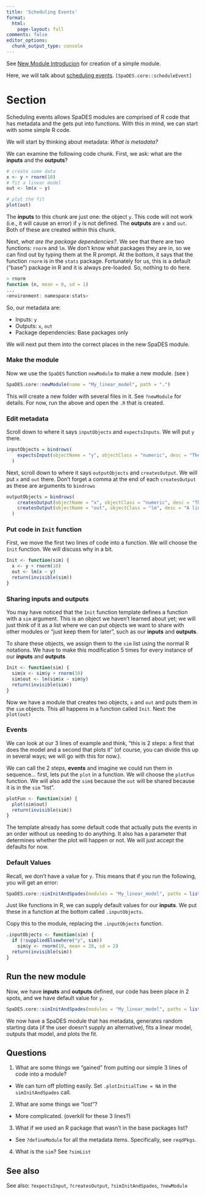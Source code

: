 ```yaml
---
title: 'Scheduling Events'
format: 
  html:
    page-layout: full
comments: false
editor_options: 
  chunk_output_type: console
---
```


See [New Module Introducion](NewModuleIntro.qmd) for creation of a simple module.

Here, we will talk about [scheduling events](https://rdocumentation.org/packages/SpaDES.core/versions/2.0.5/topics/scheduleEvent). 
`[SpaDES.core::scheduleEvent]`

# Section {#sec-}

Scheduling events allows 
SpaDES modules are comprised of R code that has metadata and the gets put into functions. With this in mind, we can start with some simple R code.

We will start by thinking about metadata: *What is metadata?*

We can examine the following code chunk. First, we ask: what are the **inputs** and the **outputs**?

```r

# create some data
x <- y + rnorm(10)
# fit a linear model
out <- lm(x ~ y)

# plot the fit
plot(out)
```

The **inputs** to this chunk are just one: the object `y`. This code will not work (i.e., it will cause an error) if `y` is not defined. The **outputs** are `x` and `out`. Both of these are created within this chunk.

Next, *what are the package dependencies?*. We see that there are two functions: `rnorm` and `lm`. We don't know what packages they are in, so we can find out by typing them at the R prompt. At the bottom, it says that the function `rnorm` is in the `stats` package. Fortunately for us, this is a default ("base") package in R and it is always pre-loaded. So, nothing to do here.

```r
> rnorm
function (n, mean = 0, sd = 1) 
...
<environment: namespace:stats>
```

So, our metadata are:

-   Inputs: `y`
-   Outputs: `x`, `out`
-   Package dependencies: Base packages only

We will next put them into the correct places in the new SpaDES module.

### Make the module

Now we use the `SpaDES` function `newModule` to make a new module. (see )

```r
SpaDES.core::newModule(name = "My_linear_model", path = ".")
```

This will create a new folder with several files in it. See `?newModule` for details. For now, run the above and open the `.R` that is created.

### Edit metadata

Scroll down to where it says `inputObjects` and `expectsInputs`. We will put `y` there.

```r
inputObjects = bindrows(
    expectsInput(objectName = "y", objectClass = "numeric", desc = "The inputs for the linear model", sourceURL = NA)
  )
```

Next, scroll down to where it says `outputObjects` and `createsOutput`. We will put `x` and `out` there. Don't forget a comma at the end of each `createsOutput` as these are arguments to `bindrows`

```r
outputObjects = bindrows(
    createsOutput(objectName = "x", objectClass = "numeric", desc = "The randomly created varible that is used as a response variable"),
    createsOutput(objectName = "out", objectClass = "lm", desc = "A linear model object from the equation (x ~ y)")
  )
```

### Put code in `Init` function

First, we move the first two lines of code into a function. We will choose the `Init` function. We will discuss why in a bit.

```r
Init <- function(sim) {
  x <- y + rnorm(10)
  out <- lm(x ~ y)
  return(invisible(sim))
}
```

### Sharing inputs and outputs

You may have noticed that the `Init` function template defines a function with a `sim` argument. This is an object we haven't learned about yet; we will just think of it as a list where we can put objects we want to share with other modules or "just keep them for later", such as our **inputs** and **outputs**.

To share these objects, we assign them to the `sim` list using the normal R notations. We have to make this modification 5 times for every instance of our **inputs** and **outputs**

```r
Init <- function(sim) {
  sim$x <- sim$y + rnorm(10)
  sim$out <- lm(sim$x ~ sim$y)
  return(invisible(sim))
}
```

Now we have a module that creates two objects, `x` and `out` and puts them in the `sim` objects. This all happens in a function called `Init`. Next: the `plot(out)`

### Events

We can look at our 3 lines of example and think, "this is 2 steps: a first that does the model and a second that plots it" (of course, you can divide this up in several ways; we will go with this for now.).

We can call the 2 steps, **events** and imagine we could run them in sequence... first, lets put the `plot` in a function. We will choose the `plotFun` function. We will also add the `sim$` because the `out` will be shared because it is in the `sim` "list".

```r
plotFun <- function(sim) {
  plot(sim$out)
  return(invisible(sim))
}
```

The template already has some default code that actually puts the events in an order without us needing to do anything. It also has a parameter that determines whether the plot will happen or not. We will just accept the defaults for now.

### Default Values

Recall, we don't have a value for `y`. This means that if you run the following, you will get an error:

```r
SpaDES.core::simInitAndSpades(modules = "My_linear_model", paths = list(modulePath = "tutos/NewModuleIntro"))
```

Just like functions in R, we can supply default values for our **inputs**. We put these in a function at the bottom called `.inputObjects`.

Copy this to the module, replacing the `.inputObjects` function.

```r
.inputObjects <- function(sim) {
  if (!suppliedElsewhere("y", sim))
    sim$y <- rnorm(10, mean = 20, sd = 2)
  return(invisible(sim))
}

```

## Run the new module

Now, we have **inputs** and **outputs** defined, our code has been place in 2 spots, and we have default value for `y`.

```r
SpaDES.core::simInitAndSpades(modules = "My_linear_model", paths = list(modulePath = "tutos/NewModuleIntro"))
```

We now have a SpaDES module that has metadata, generates random starting data (if the user doesn't supply an alternative), fits a linear model, outputs that model, and plots the fit.

## Questions

1.  What are some things we "gained" from putting our simple 3 lines of code into a module?

-   We can turn off plotting easily. Set `.plotInitialTime = NA` in the `simInitAndSpades` call.

2.  What are some things we "lost"?

-   More complicated. (overkill for these 3 lines?)

3.  What if we used an R package that wasn't in the base packages list?

-   See `?defineModule` for all the metadata items. Specifically, see `reqdPkgs`.

4.  What is the `sim`? See `?simList`

## See also

See also: `?expectsInput`, `?createsOutput`, `?simInitAndSpades`, `?newModule`
